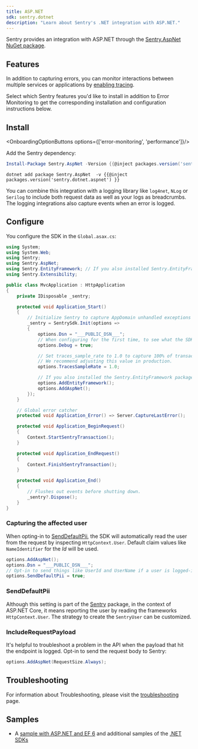 ```yaml
---
title: ASP.NET
sdk: sentry.dotnet
description: "Learn about Sentry's .NET integration with ASP.NET."
---
```


Sentry provides an integration with ASP.NET through the [Sentry.AspNet NuGet package](https://www.nuget.org/packages/Sentry.AspNet).

## Features

In addition to capturing errors, you can monitor interactions between multiple services or applications by [enabling tracing](/concepts/key-terms/tracing/).

Select which Sentry features you'd like to install in addition to Error Monitoring to get the corresponding installation and configuration instructions below.

## Install

<OnboardingOptionButtons options={['error-monitoring', 'performance']}/>

Add the Sentry dependency:

```powershell {tabTitle:Package Manager}
Install-Package Sentry.AspNet -Version {{@inject packages.version('sentry.dotnet.aspnet') }}
```

```shell {tabTitle:.NET Core CLI}
dotnet add package Sentry.AspNet  -v {{@inject packages.version('sentry.dotnet.aspnet') }}
```

You can combine this integration with a logging library like `log4net`, `NLog` or `Serilog` to include both request data
as well as your logs as breadcrumbs. The logging integrations also capture events when an error is logged.

## Configure

You configure the SDK in the `Global.asax.cs`:

<SignInNote />

```csharp {"onboardingOptions": {"performance": "21-24, 34-43"}}
using System;
using System.Web;
using Sentry;
using Sentry.AspNet;
using Sentry.EntityFramework; // If you also installed Sentry.EntityFramework
using Sentry.Extensibility;

public class MvcApplication : HttpApplication
{
    private IDisposable _sentry;

    protected void Application_Start()
    {
        // Initialize Sentry to capture AppDomain unhandled exceptions and more.
        _sentry = SentrySdk.Init(options =>
        {
            options.Dsn = "___PUBLIC_DSN___";
            // When configuring for the first time, to see what the SDK is doing:
            options.Debug = true;

            // Set traces_sample_rate to 1.0 to capture 100% of transactions for performance monitoring.
            // We recommend adjusting this value in production.
            options.TracesSampleRate = 1.0;

            // If you also installed the Sentry.EntityFramework package
            options.AddEntityFramework();
            options.AddAspNet();
        });
    }

    // Global error catcher
    protected void Application_Error() => Server.CaptureLastError();

    protected void Application_BeginRequest()
    {
        Context.StartSentryTransaction();
    }

    protected void Application_EndRequest()
    {
        Context.FinishSentryTransaction();
    }

    protected void Application_End()
    {
        // Flushes out events before shutting down.
        _sentry?.Dispose();
    }
}
```

### Capturing the affected user

When opting-in to [SendDefaultPii](#senddefaultpii), the SDK will automatically read the user from the request by inspecting `HttpContext.User`. Default claim values like `NameIdentifier` for the _Id_ will be used.

<SignInNote />

```csharp
options.AddAspNet();
options.Dsn = "___PUBLIC_DSN___";
// Opt-in to send things like UserId and UserName if a user is logged-in
options.SendDefaultPii = true;
```

### SendDefaultPii

Although this setting is part of the [Sentry](/platforms/dotnet/) package, in the context of ASP.NET Core, it means reporting the user by reading the frameworks `HttpContext.User`. The strategy to create the `SentryUser` can be customized.

### IncludeRequestPayload

It's helpful to troubleshoot a problem in the API when the payload that hit the endpoint is logged.
Opt-in to send the request body to Sentry:

```csharp
options.AddAspNet(RequestSize.Always);
```

## Troubleshooting

For information about Troubleshooting, please visit the [troubleshooting](troubleshooting) page.

## Samples

- A [sample with ASP.NET and EF 6](https://github.com/getsentry/examples/tree/master/dotnet/AspNetMvc5Ef6) and additional samples of the [.NET SDKs](https://github.com/getsentry/examples/tree/master/dotnet)
